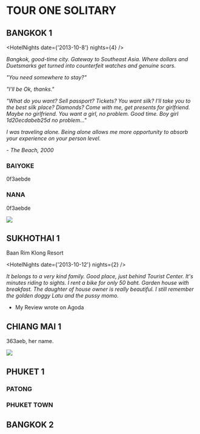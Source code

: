 
# TOUR ONE SOLITARY
## BANGKOK 1

<HotelNights date={'2013-10-8'} nights={4} />

_Bangkok, good-time city. Gateway to Southeast Asia. Where dollars and Duetsmarks get turned into counterfeit watches and genuine scars._

_"You need somewhere to stay?"_

_"I'll be Ok, thanks."_

_"What do you want? Sell passport? Tickets? You want silk? I'll take you to the best silk place? Diamonds? Come with me, get presents for girlfriend. Maybe no girlfriend. You want a girl, no problem. Good time. Boy girl <Cryptor>1d20ecdabeb25d</Cryptor> no problem..."_

_I was traveling alone. Being alone allows me more opportunity to absorb your experience on your person level._

_- The Beach, 2000_

### BAIYOKE

<p>
  <Cryptor>0f3aebde</Cryptor>
</p>

### NANA

<p>
  <Cryptor>0f3aebde</Cryptor>
</p>

<img src={thebeach2000} />

## SUKHOTHAI 1

Baan Rim Klong Resort

<HotelNights date={'2013-10-12'} nights={2} />

*It belongs to a very kind family.*
*Good place, just behind Tourist Center.*
*It's minutes riding to sights.*
*I rent a bike for only 50 baht.*
*Garden house with breakfast.*
*The daughter of house owner is really beautiful.*
*I still remember the golden doggy Latu and the pussy momo.*

- My Review wrote on Agoda

## CHIANG MAI 1

<Cryptor>363aeb</Cryptor>, her name.

<img src={sara} />

## PHUKET 1

### PATONG

### PHUKET TOWN

## BANGKOK 2
